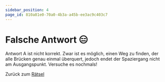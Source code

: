```yaml
---
sidebar_position: 4
page_id: 810a81e0-70a0-4b3a-a45b-ee3ac9c403c7
---
```


# Falsche Antwort 😑

Antwort A ist nicht korrekt. Zwar ist es möglich, einen Weg zu finden, der alle Brücken genau einmal überquert, jedoch endet der Spaziergang nicht am Ausgangspunkt. Versuche es nochmals!

Zurück zum [Rätsel](https://mint-26e.gbsl.website/blusjk)